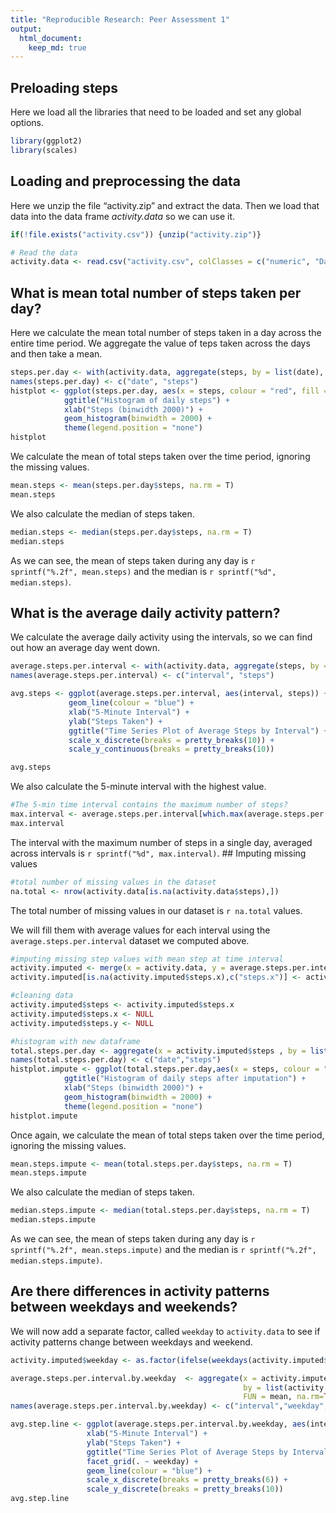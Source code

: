 ```yaml
---
title: "Reproducible Research: Peer Assessment 1"
output: 
  html_document:
    keep_md: true
---
```


## Preloading steps

Here we load all the libraries that need to be loaded and set any global options.

```r
library(ggplot2)
library(scales)
```


## Loading and preprocessing the data

Here we unzip the file "activity.zip" and extract the data. Then we load that data into the data frame _activity.data_
so we can use it.

```r

if(!file.exists("activity.csv")) {unzip("activity.zip")}

# Read the data
activity.data <- read.csv("activity.csv", colClasses = c("numeric", "Date", "numeric"))

```


## What is mean total number of steps taken per day?
Here we calculate the mean total number of steps taken in a day across the entire time period. We aggregate the value of teps taken across the days and then take a mean.

```r
steps.per.day <- with(activity.data, aggregate(steps, by = list(date), FUN = sum, na.rm = T))
names(steps.per.day) <- c("date", "steps")
histplot <- ggplot(steps.per.day, aes(x = steps, colour = "red", fill = "blue", alpha = 0.2)) +
            ggtitle("Histogram of daily steps") +
            xlab("Steps (binwidth 2000)") +
            geom_histogram(binwidth = 2000) + 
            theme(legend.position = "none")
histplot
```

We calculate the mean of total steps taken over the time period, ignoring the missing values.

```r
mean.steps <- mean(steps.per.day$steps, na.rm = T)
mean.steps
```

We also calculate the median of steps taken.

```r
median.steps <- median(steps.per.day$steps, na.rm = T)
median.steps
```

As we can see, the mean of steps taken during any day is `r sprintf("%.2f", mean.steps)` and the median is `r sprintf("%d", median.steps)`.

## What is the average daily activity pattern?

We calculate the average daily activity using the intervals, so we can find out how an average day went down.

```r
average.steps.per.interval <- with(activity.data, aggregate(steps, by = list(interval), FUN = mean, na.rm = T))
names(average.steps.per.interval) <- c("interval", "steps")

avg.steps <- ggplot(average.steps.per.interval, aes(interval, steps)) +
             geom_line(colour = "blue") +
             xlab("5-Minute Interval") +
             ylab("Steps Taken") +
             ggtitle("Time Series Plot of Average Steps by Interval") +
             scale_x_discrete(breaks = pretty_breaks(10)) +
             scale_y_continuous(breaks = pretty_breaks(10))

avg.steps
```

We also calculate the 5-minute interval with the highest value.

```r
#The 5-min time interval contains the maximum number of steps?
max.interval <- average.steps.per.interval[which.max(average.steps.per.interval$steps),c("interval")]
max.interval
```

The interval with the maximum number of steps in a single day, averaged across intervals is `r sprintf("%d", max.interval)`.
## Imputing missing values
```r
#total number of missing values in the dataset
na.total <- nrow(activity.data[is.na(activity.data$steps),])
```
The total number of missing values in our dataset is `r na.total` values.

We will fill them with average values for each interval using the `average.steps.per.interval` dataset we computed above.

```r
#imputing missing step values with mean step at time interval
activity.imputed <- merge(x = activity.data, y = average.steps.per.interval, by = "interval", all.x = TRUE)
activity.imputed[is.na(activity.imputed$steps.x),c("steps.x")] <- activity.imputed[is.na(activity.imputed$steps.x),c("steps.y")]

#cleaning data
activity.imputed$steps <- activity.imputed$steps.x
activity.imputed$steps.x <- NULL
activity.imputed$steps.y <- NULL

#histogram with new dataframe
total.steps.per.day <- aggregate(x = activity.imputed$steps , by = list(activity.imputed$date), FUN = sum ,na.rm=TRUE)
names(total.steps.per.day) <- c("date","steps")
histplot.impute <- ggplot(total.steps.per.day,aes(x = steps, colour = "red")) +
            ggtitle("Histogram of daily steps after imputation") +
            xlab("Steps (binwidth 2000)") +
            geom_histogram(binwidth = 2000) +
            theme(legend.position = "none")
histplot.impute
```

Once again, we calculate the mean of total steps taken over the time period, ignoring the missing values.

```r
mean.steps.impute <- mean(total.steps.per.day$steps, na.rm = T)
mean.steps.impute
```

We also calculate the median of steps taken.

```r
median.steps.impute <- median(total.steps.per.day$steps, na.rm = T)
median.steps.impute
```

As we can see, the mean of steps taken during any day is `r sprintf("%.2f", mean.steps.impute)` and the median is `r sprintf("%.2f", median.steps.impute)`.

## Are there differences in activity patterns between weekdays and weekends?

We will now add a separate factor, called `weekday` to `activity.data` to see if activity patterns change between weekdays and weekend.

```r
activity.imputed$weekday <- as.factor(ifelse(weekdays(activity.imputed$date, abbreviate = F) %in% c("Saturday", "Sunday"), "Weekend", "Weekday"))

average.steps.per.interval.by.weekday  <- aggregate(x = activity.imputed$steps, 
                                                    by = list(activity.imputed$interval, activity.imputed$weekday),
                                                    FUN = mean, na.rm=TRUE)
names(average.steps.per.interval.by.weekday) <- c("interval","weekday","steps")

avg.step.line <- ggplot(average.steps.per.interval.by.weekday, aes(interval, steps)) +
                 xlab("5-Minute Interval") +
                 ylab("Steps Taken") +
                 ggtitle("Time Series Plot of Average Steps by Interval after Imputation, Factoring Weekends") +
                 facet_grid(. ~ weekday) +
                 geom_line(colour = "blue") +
                 scale_x_discrete(breaks = pretty_breaks(6)) +
                 scale_y_discrete(breaks = pretty_breaks(10))
avg.step.line
```
